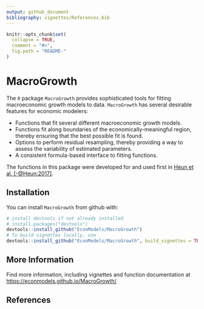 ```yaml
---
output: github_document
bibliography: vignettes/References.bib
---
```


<!-- README.md is generated from README.Rmd. Please edit that file -->

```r
knitr::opts_chunk$set(
  collapse = TRUE,
  comment = "#>",
  fig.path = "README-"
)
```

# MacroGrowth

The `R` package `MacroGrowth` provides sophisticated tools for fitting macroeconomic 
growth models to data. 
`MacroGrowth` has several desirable features for economic modelers:

* Functions that fit several different macroeconomic growth models.
* Functions fit along 
boundaries of the economically-meaningful region, 
thereby ensuring that the best possible fit is found.
* Options to perform residual resampling, 
thereby providing a way to assess the variability of estimated parameters.
* A consistent formula-based interface to fitting functions.

The functions in this package were developed for and used first in 
[Heun et al. [-@Heun:2017]](https://doi.org/10.3390/en10020203).


## Installation

You can install `MacroGrowth` from github with:

```r
# install devtools if not already installed
# install.packages("devtools")
devtools::install_github("EconModels/MacroGrowth")
# To build vignettes locally, use
devtools::install_github("EconModels/MacroGrowth", build_vignettes = TRUE)
```

## More Information

Find more information, including vignettes and function documentation at 
<https://econmodels.github.io/MacroGrowth/>

## References



